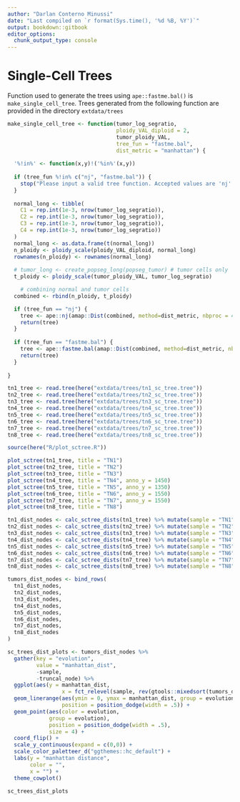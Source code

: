 ```yaml
---
author: "Darlan Conterno Minussi"
date: "Last compiled on `r format(Sys.time(), '%d %B, %Y')`"
output: bookdown::gitbook
editor_options: 
  chunk_output_type: console
---
```


# Single-Cell Trees

Function used to generate the trees using `ape::fastme.bal()` is `make_single_cell_tree`. Trees generated from the following function are provided in the directory `extdata/trees`


```r
make_single_cell_tree <- function(tumor_log_segratio,
                                  ploidy_VAL_diploid = 2,
                                  tumor_ploidy_VAL,
                                  tree_fun = "fastme.bal",
                                  dist_metric = "manhattan") {
  
  '%!in%' <- function(x,y)!('%in%'(x,y))
  
  if (tree_fun %!in% c("nj", "fastme.bal")) {
    stop("Please input a valid tree function. Accepted values are 'nj' or 'fastme.bal'")
  }
  
  normal_long <- tibble(
    C1 = rep.int(1e-3, nrow(tumor_log_segratio)),
    C2 = rep.int(1e-3, nrow(tumor_log_segratio)),
    C3 = rep.int(1e-3, nrow(tumor_log_segratio)),
    C4 = rep.int(1e-3, nrow(tumor_log_segratio))
  )
  normal_long <- as.data.frame(t(normal_long))
  n_ploidy <- ploidy_scale(ploidy_VAL_diploid, normal_long)
  rownames(n_ploidy) <- rownames(normal_long)
  
  # tumor_long <- create_popseg_long(popseg_tumor) # tumor cells only
  t_ploidy <- ploidy_scale(tumor_ploidy_VAL, tumor_log_segratio)

    # combining normal and tumor cells
  combined <- rbind(n_ploidy, t_ploidy)

  if (tree_fun == "nj") {
    tree <- ape::nj(amap::Dist(combined, method=dist_metric, nbproc = 40))
    return(tree)
  }
  
  if (tree_fun == "fastme.bal") {
    tree <- ape::fastme.bal(amap::Dist(combined, method=dist_metric, nbproc = 40))
    return(tree)
  } 
  
}
```

```r
tn1_tree <- read.tree(here("extdata/trees/tn1_sc_tree.tree"))
tn2_tree <- read.tree(here("extdata/trees/tn2_sc_tree.tree"))
tn3_tree <- read.tree(here("extdata/trees/tn3_sc_tree.tree"))
tn4_tree <- read.tree(here("extdata/trees/tn4_sc_tree.tree"))
tn5_tree <- read.tree(here("extdata/trees/tn5_sc_tree.tree"))
tn6_tree <- read.tree(here("extdata/trees/tn6_sc_tree.tree"))
tn7_tree <- read.tree(here("extdata/trees/tn7_sc_tree.tree"))
tn8_tree <- read.tree(here("extdata/trees/tn8_sc_tree.tree"))
```

```r
source(here("R/plot_sctree.R"))

plot_sctree(tn1_tree, title = "TN1")
plot_sctree(tn2_tree, title = "TN2")
plot_sctree(tn3_tree, title = "TN3")
plot_sctree(tn4_tree, title = "TN4", anno_y = 1450)
plot_sctree(tn5_tree, title = "TN5", anno_y = 1350)
plot_sctree(tn6_tree, title = "TN6", anno_y = 1550)
plot_sctree(tn7_tree, title = "TN7", anno_y = 1550)
plot_sctree(tn8_tree, title = "TN8")
```

```r
tn1_dist_nodes <- calc_sctree_dists(tn1_tree) %>% mutate(sample = "TN1") 
tn2_dist_nodes <- calc_sctree_dists(tn2_tree) %>% mutate(sample = "TN2")
tn3_dist_nodes <- calc_sctree_dists(tn3_tree) %>% mutate(sample = "TN3")
tn4_dist_nodes <- calc_sctree_dists(tn4_tree) %>% mutate(sample = "TN4")
tn5_dist_nodes <- calc_sctree_dists(tn5_tree) %>% mutate(sample = "TN5")
tn6_dist_nodes <- calc_sctree_dists(tn6_tree) %>% mutate(sample = "TN6")
tn7_dist_nodes <- calc_sctree_dists(tn7_tree) %>% mutate(sample = "TN7")
tn8_dist_nodes <- calc_sctree_dists(tn8_tree) %>% mutate(sample = "TN8")

tumors_dist_nodes <- bind_rows(
  tn1_dist_nodes,
  tn2_dist_nodes,
  tn3_dist_nodes,
  tn4_dist_nodes,
  tn5_dist_nodes,
  tn6_dist_nodes,
  tn7_dist_nodes,
  tn8_dist_nodes
)

sc_trees_dist_plots <- tumors_dist_nodes %>% 
  gather(key = "evolution",
         value = "manhattan_dist", 
         -sample,
         -truncal_node) %>% 
  ggplot(aes(y = manhattan_dist,
                 x = fct_relevel(sample, rev(gtools::mixedsort(tumors_dist_nodes$sample))))) +
  geom_linerange(aes(ymin = 0, ymax = manhattan_dist, group = evolution),
                 position = position_dodge(width = .5)) +
  geom_point(aes(color = evolution,
             group = evolution),
             position = position_dodge(width = .5),
             size = 4) +
  coord_flip() +
  scale_y_continuous(expand = c(0,0)) +
  scale_color_paletteer_d("ggthemes::hc_default") +
  labs(y = "manhattan distance",
       color = "",
       x = "") +
  theme_cowplot()

sc_trees_dist_plots
```

